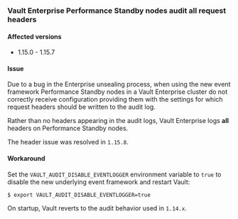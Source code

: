 ### Vault Enterprise Performance Standby nodes audit all request headers

#### Affected versions

- 1.15.0 - 1.15.7

#### Issue

Due to a bug in the Enterprise unsealing process, when using the new event framework Performance
Standby nodes in a Vault Enterprise cluster do not correctly receive configuration
providing them with the settings for which request headers should be written to the audit log.

Rather than no headers appearing in the audit logs, Vault Enterprise logs **all**
headers on Performance Standby nodes.

The header issue was resolved in `1.15.8`.

#### Workaround

Set the `VAULT_AUDIT_DISABLE_EVENTLOGGER` environment variable to `true` to
disable the new underlying event framework and restart Vault:

```shell-session
$ export VAULT_AUDIT_DISABLE_EVENTLOGGER=true
```

On startup, Vault reverts to the audit behavior used in `1.14.x`.

